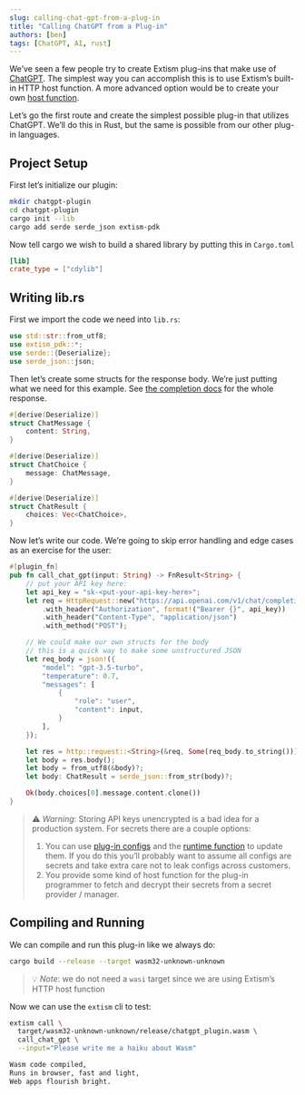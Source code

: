 ```yaml
---
slug: calling-chat-gpt-from-a-plug-in
title: "Calling ChatGPT from a Plug-in"
authors: [ben]
tags: [ChatGPT, AI, rust]
---
```


We’ve seen a few people try to create Extism plug-ins that make use of [ChatGPT](https://openai.com/blog/chatgpt). The simplest way you can accomplish this is to use Extism’s built-in HTTP host function. A more advanced option would be to create your own [host function](https://extism.org/docs/concepts/host-functions). 

Let’s go the first route and create the simplest possible plug-in that utilizes ChatGPT. We’ll do this in Rust, but the same is possible from our other plug-in languages.

## Project Setup

First let’s initialize our plugin:

```bash
mkdir chatgpt-plugin
cd chatgpt-plugin
cargo init --lib
cargo add serde serde_json extism-pdk
```

Now tell cargo we wish to build a shared library by putting this in `Cargo.toml`

```toml
[lib]
crate_type = ["cdylib"]
```

## Writing lib.rs

First we import the code we need into `lib.rs`:

```rust
use std::str::from_utf8;
use extism_pdk::*;
use serde::{Deserialize};
use serde_json::json;
```

Then let’s create some structs for the response body. We’re just putting what we need for this example. See [the completion docs](https://platform.openai.com/docs/guides/chat/response-format) for the whole response.

```rust
#[derive(Deserialize)]
struct ChatMessage {
    content: String,
}

#[derive(Deserialize)]
struct ChatChoice {
    message: ChatMessage,
}

#[derive(Deserialize)]
struct ChatResult {
    choices: Vec<ChatChoice>,
}
```

Now let’s write our code. We’re going to skip error handling and edge cases as an exercise for the user:

```rust
#[plugin_fn]
pub fn call_chat_gpt(input: String) -> FnResult<String> {
    // put your API key here:
    let api_key = "sk-<put-your-api-key-here>";
    let req = HttpRequest::new("https://api.openai.com/v1/chat/completions")
        .with_header("Authorization", format!("Bearer {}", api_key))
        .with_header("Content-Type", "application/json")
        .with_method("POST");

    // We could make our own structs for the body
    // this is a quick way to make some unstructured JSON
    let req_body = json!({
        "model": "gpt-3.5-turbo",
        "temperature": 0.7,
        "messages": [
            {
                "role": "user",
                "content": input,
            }
        ],
    });

    let res = http::request::<String>(&req, Some(req_body.to_string()))?;
    let body = res.body();
    let body = from_utf8(&body)?;
    let body: ChatResult = serde_json::from_str(body)?;

    Ok(body.choices[0].message.content.clone())
}
```

> ⚠️  *Warning*:
> Storing API keys unencrypted is a bad idea for a production system. For secrets there are a couple options:
>  1. You can use [plug-in configs](https://extism.org/docs/concepts/configuration) and the [runtime function](https://extism.org/docs/concepts/configuration) to update them. If you do this you’ll probably want to assume all configs are secrets and take extra care not to leak configs across customers.
>  2. You provide some kind of host function for the plug-in programmer to fetch and decrypt their secrets from a secret provider / manager.

## Compiling and Running

We can compile and run this plug-in like we always do:

```bash
cargo build --release --target wasm32-unknown-unknown
```

>💡 *Note*: we do not need a `wasi` target since we are using Extism’s HTTP host function

Now we can use the `extism` cli to test:

```bash
extism call \
  target/wasm32-unknown-unknown/release/chatgpt_plugin.wasm \
  call_chat_gpt \
  --input="Please write me a haiku about Wasm"

Wasm code compiled,
Runs in browser, fast and light,
Web apps flourish bright.
```

